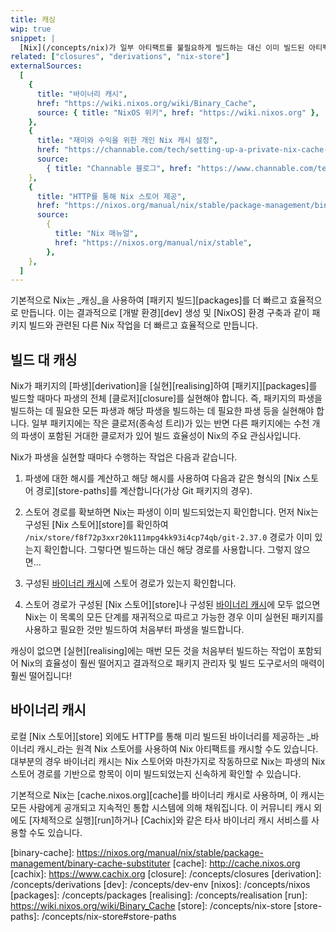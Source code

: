 ```yaml
---
title: 캐싱
wip: true
snippet: |
  [Nix](/concepts/nix)가 일부 아티팩트를 불필요하게 빌드하는 대신 이미 빌드된 아티팩트를 사용하는 메커니즘입니다.
related: ["closures", "derivations", "nix-store"]
externalSources:
  [
    {
      title: "바이너리 캐시",
      href: "https://wiki.nixos.org/wiki/Binary_Cache",
      source: { title: "NixOS 위키", href: "https://wiki.nixos.org" },
    },
    {
      title: "재미와 수익을 위한 개인 Nix 캐시 설정",
      href: "https://channable.com/tech/setting-up-a-private-nix-cache-for-fun-and-profit",
      source:
        { title: "Channable 블로그", href: "https://www.channable.com/tech" },
    },
    {
      title: "HTTP를 통해 Nix 스토어 제공",
      href: "https://nixos.org/manual/nix/stable/package-management/binary-cache-substituter",
      source:
        {
          title: "Nix 매뉴얼",
          href: "https://nixos.org/manual/nix/stable",
        },
    },
  ]
---
```


기본적으로 Nix는 _캐싱_을 사용하여 [패키지 빌드][packages]를 더 빠르고 효율적으로 만듭니다.
이는 결과적으로 [개발 환경][dev] 생성 및 [NixOS] 환경 구축과 같이 패키지 빌드와 관련된 다른 Nix 작업을 더 빠르고 효율적으로 만듭니다.

## 빌드 대 캐싱

Nix가 패키지의 [파생][derivation]을 [실현][realising]하여 [패키지][packages]를 빌드할 때마다 파생의 전체 [클로저][closure]를 실현해야 합니다. 즉, 패키지의 파생을 빌드하는 데 필요한 모든 파생과 해당 파생을 빌드하는 데 필요한 파생 등을 실현해야 합니다.
일부 패키지에는 작은 클로저(종속성 트리)가 있는 반면 다른 패키지에는 수천 개의 파생이 포함된 거대한 클로저가 있어 빌드 효율성이 Nix의 주요 관심사입니다.

Nix가 파생을 실현할 때마다 수행하는 작업은 다음과 같습니다.

1. 파생에 대한 해시를 계산하고 해당 해시를 사용하여 다음과 같은 형식의 [Nix 스토어 경로][store-paths]를 계산합니다(가상 Git 패키지의 경우).

   <NixStorePath pkg="git-2.37.0" hash="f8f72p3xxr20k111mpg4kk93i4cp74qb" />

1. 스토어 경로를 확보하면 Nix는 파생이 이미 빌드되었는지 확인합니다.
   먼저 Nix는 구성된 [Nix 스토어][store]를 확인하여 `/nix/store/f8f72p3xxr20k111mpg4kk93i4cp74qb/git-2.37.0` 경로가 이미 있는지 확인합니다.
   그렇다면 빌드하는 대신 해당 경로를 사용합니다.
   그렇지 않으면...

1. 구성된 [바이너리 캐시](#binary-caches)에 스토어 경로가 있는지 확인합니다.

1. 스토어 경로가 구성된 [Nix 스토어][store]나 구성된 [바이너리 캐시](#binary-caches)에 모두 없으면 Nix는 이 목록의 모든 단계를 재귀적으로 따르고 가능한 경우 이미 실현된 패키지를 사용하고 필요한 것만 빌드하여 처음부터 파생을 빌드합니다.

<Admonition success title="캐싱 없는 Nix">
  캐싱이 없으면 [실현][realising]에는 매번 모든 것을 처음부터 빌드하는 작업이 포함되어 Nix의 효율성이 훨씬 떨어지고 결과적으로 패키지 관리자 및 빌드 도구로서의 매력이 훨씬 떨어집니다!
</Admonition>

## 바이너리 캐시

로컬 [Nix 스토어][store] 외에도 HTTP를 통해 미리 빌드된 바이너리를 제공하는 _바이너리 캐시_라는 원격 Nix 스토어를 사용하여 Nix 아티팩트를 캐시할 수도 있습니다.
대부분의 경우 바이너리 캐시는 Nix 스토어와 마찬가지로 작동하므로 Nix는 파생의 Nix 스토어 경로를 기반으로 항목이 이미 빌드되었는지 신속하게 확인할 수 있습니다.

기본적으로 Nix는 [cache.nixos.org][cache]를 바이너리 캐시로 사용하며, 이 캐시는 모든 사람에게 공개되고 지속적인 통합 시스템에 의해 채워집니다.
이 커뮤니티 캐시 외에도 [자체적으로 실행][run]하거나 [Cachix]와 같은 타사 바이너리 캐시 서비스를 사용할 수도 있습니다.

[binary-cache]: https://nixos.org/manual/nix/stable/package-management/binary-cache-substituter <!-- TODO: Verify this external link -->
[cache]: http://cache.nixos.org <!-- TODO: Verify this external link -->
[cachix]: https://www.cachix.org <!-- TODO: Verify this external link -->
[closure]: /concepts/closures
[derivation]: /concepts/derivations
[dev]: /concepts/dev-env
[nixos]: /concepts/nixos
[packages]: /concepts/packages
[realising]: /concepts/realisation
[run]: https://wiki.nixos.org/wiki/Binary_Cache <!-- TODO: Verify this external link -->
[store]: /concepts/nix-store
[store-paths]: /concepts/nix-store#store-paths
